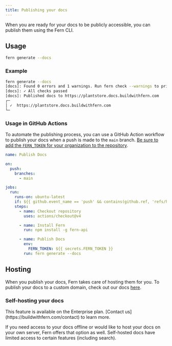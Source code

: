```yaml
---
title: Publishing your docs
---
```


When you are ready for your docs to be publicly accessible, you can publish them using the Fern CLI. 

## Usage

```bash
fern generate --docs
```

### Example

```bash
fern generate --docs
[docs]: Found 0 errors and 1 warnings. Run fern check --warnings to print out the warnings.
[docs]: ✓ All checks passed
[docs]: Published docs to https://plantstore.docs.buildwithfern.com
┌─
│ ✓  https://plantstore.docs.buildwithfern.com
└─
```

### Usage in GitHub Actions
To automate the publishing process, you can use a GitHub Action workflow to publish your docs when a push is made to the `main` branch. [Be sure to add the `FERN_TOKEN` for your organization to the repository](/learn/cli-api/cli-reference/commands#fern-token). 

```yaml .github/workflows/publish-docs.yml
name: Publish Docs

on:
  push:
    branches:
      - main

jobs:
  run:
    runs-on: ubuntu-latest
    if: ${{ github.event_name == 'push' && contains(github.ref, 'refs/heads/main') && github.run_number > 1 }}
    steps:
      - name: Checkout repository
        uses: actions/checkout@v4

      - name: Install Fern
        run: npm install -g fern-api

      - name: Publish Docs
        env:
          FERN_TOKEN: ${{ secrets.FERN_TOKEN }}
        run: fern generate --docs
```

## Hosting 

When you publish your docs, Fern takes care of hosting them for you. To publish your docs to a custom domain, check out our docs [here](/learn/docs/building-your-docs/custom-domain). 

### Self-hosting your docs

<Tip>
This feature is available on the Enterprise plan. [Contact us](https://buildwithfern.com/contact) to learn more.
</Tip>

If you need access to your docs offline or would like to host your docs on your own server, Fern offers that option as well. Self-hosted docs have limited access to certain features (including search). 
